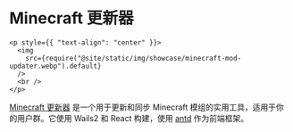 # Minecraft 更新器

```mdx-code-block
<p style={{ "text-align": "center" }}>
  <img
    src={require("@site/static/img/showcase/minecraft-mod-updater.webp").default}
  />
  <br />
</p>
```

[Minecraft 更新器](https://github.com/Gurkengewuerz/MinecraftModUpdater) 是一个用于更新和同步 Minecraft 模组的实用工具，适用于你的用户群。它使用 Wails2 和 React 构建，使用 [antd](https://ant.design/) 作为前端框架。